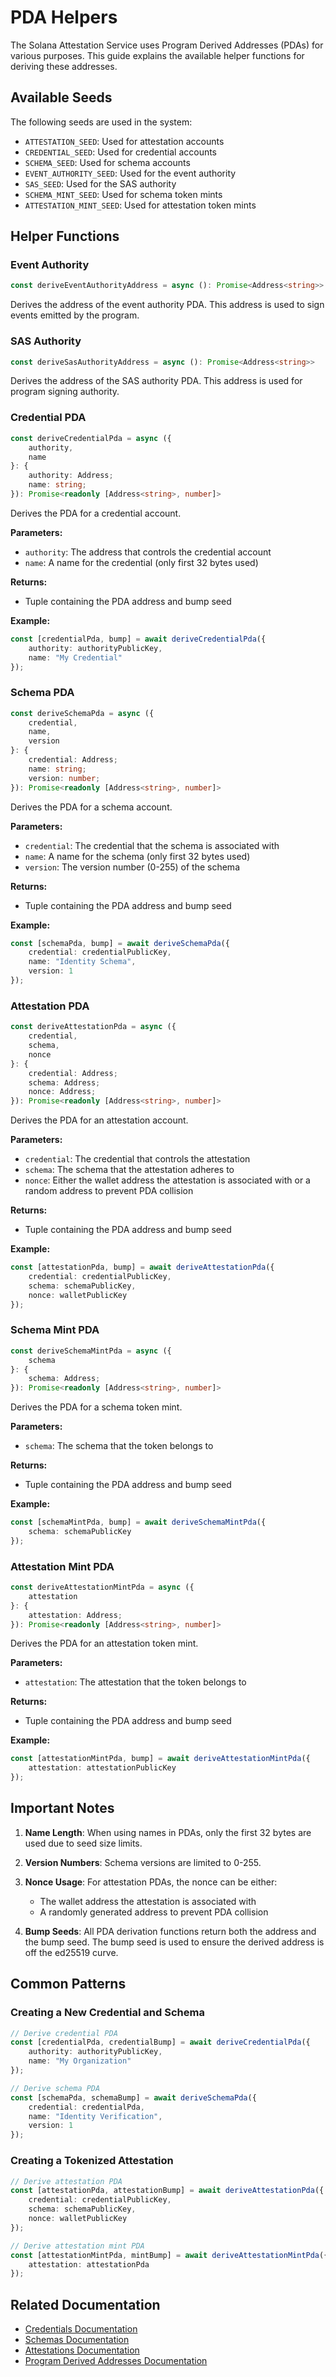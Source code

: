 # PDA Helpers

The Solana Attestation Service uses Program Derived Addresses (PDAs) for various purposes. This guide explains the available helper functions for deriving these addresses.

## Available Seeds

The following seeds are used in the system:
- `ATTESTATION_SEED`: Used for attestation accounts
- `CREDENTIAL_SEED`: Used for credential accounts
- `SCHEMA_SEED`: Used for schema accounts
- `EVENT_AUTHORITY_SEED`: Used for the event authority
- `SAS_SEED`: Used for the SAS authority
- `SCHEMA_MINT_SEED`: Used for schema token mints
- `ATTESTATION_MINT_SEED`: Used for attestation token mints

## Helper Functions

### Event Authority

```typescript
const deriveEventAuthorityAddress = async (): Promise<Address<string>>
```

Derives the address of the event authority PDA. This address is used to sign events emitted by the program.

### SAS Authority

```typescript
const deriveSasAuthorityAddress = async (): Promise<Address<string>>
```

Derives the address of the SAS authority PDA. This address is used for program signing authority.

### Credential PDA

```typescript
const deriveCredentialPda = async ({
    authority,
    name
}: {
    authority: Address;
    name: string;
}): Promise<readonly [Address<string>, number]>
```

Derives the PDA for a credential account.

**Parameters:**
- `authority`: The address that controls the credential account
- `name`: A name for the credential (only first 32 bytes used)

**Returns:**
- Tuple containing the PDA address and bump seed

**Example:**
```typescript
const [credentialPda, bump] = await deriveCredentialPda({
    authority: authorityPublicKey,
    name: "My Credential"
});
```

### Schema PDA

```typescript
const deriveSchemaPda = async ({
    credential,
    name,
    version
}: {
    credential: Address;
    name: string;
    version: number;
}): Promise<readonly [Address<string>, number]>
```

Derives the PDA for a schema account.

**Parameters:**
- `credential`: The credential that the schema is associated with
- `name`: A name for the schema (only first 32 bytes used)
- `version`: The version number (0-255) of the schema

**Returns:**
- Tuple containing the PDA address and bump seed

**Example:**
```typescript
const [schemaPda, bump] = await deriveSchemaPda({
    credential: credentialPublicKey,
    name: "Identity Schema",
    version: 1
});
```

### Attestation PDA

```typescript
const deriveAttestationPda = async ({
    credential,
    schema,
    nonce
}: {
    credential: Address;
    schema: Address;
    nonce: Address;
}): Promise<readonly [Address<string>, number]>
```

Derives the PDA for an attestation account.

**Parameters:**
- `credential`: The credential that controls the attestation
- `schema`: The schema that the attestation adheres to
- `nonce`: Either the wallet address the attestation is associated with or a random address to prevent PDA collision

**Returns:**
- Tuple containing the PDA address and bump seed

**Example:**
```typescript
const [attestationPda, bump] = await deriveAttestationPda({
    credential: credentialPublicKey,
    schema: schemaPublicKey,
    nonce: walletPublicKey
});
```

### Schema Mint PDA

```typescript
const deriveSchemaMintPda = async ({
    schema
}: {
    schema: Address;
}): Promise<readonly [Address<string>, number]>
```

Derives the PDA for a schema token mint.

**Parameters:**
- `schema`: The schema that the token belongs to

**Returns:**
- Tuple containing the PDA address and bump seed

**Example:**
```typescript
const [schemaMintPda, bump] = await deriveSchemaMintPda({
    schema: schemaPublicKey
});
```

### Attestation Mint PDA

```typescript
const deriveAttestationMintPda = async ({
    attestation
}: {
    attestation: Address;
}): Promise<readonly [Address<string>, number]>
```

Derives the PDA for an attestation token mint.

**Parameters:**
- `attestation`: The attestation that the token belongs to

**Returns:**
- Tuple containing the PDA address and bump seed

**Example:**
```typescript
const [attestationMintPda, bump] = await deriveAttestationMintPda({
    attestation: attestationPublicKey
});
```

## Important Notes

1. **Name Length**: When using names in PDAs, only the first 32 bytes are used due to seed size limits.

2. **Version Numbers**: Schema versions are limited to 0-255.

3. **Nonce Usage**: For attestation PDAs, the nonce can be either:
   - The wallet address the attestation is associated with
   - A randomly generated address to prevent PDA collision

4. **Bump Seeds**: All PDA derivation functions return both the address and the bump seed. The bump seed is used to ensure the derived address is off the ed25519 curve.

## Common Patterns

### Creating a New Credential and Schema

```typescript
// Derive credential PDA
const [credentialPda, credentialBump] = await deriveCredentialPda({
    authority: authorityPublicKey,
    name: "My Organization"
});

// Derive schema PDA
const [schemaPda, schemaBump] = await deriveSchemaPda({
    credential: credentialPda,
    name: "Identity Verification",
    version: 1
});
```

### Creating a Tokenized Attestation

```typescript
// Derive attestation PDA
const [attestationPda, attestationBump] = await deriveAttestationPda({
    credential: credentialPublicKey,
    schema: schemaPublicKey,
    nonce: walletPublicKey
});

// Derive attestation mint PDA
const [attestationMintPda, mintBump] = await deriveAttestationMintPda({
    attestation: attestationPda
});
```

## Related Documentation

- [Credentials Documentation](./credentials)
- [Schemas Documentation](./schemas)
- [Attestations Documentation](./attestations)
- [Program Derived Addresses Documentation](https://docs.solana.com/developing/programming-model/calling-between-programs#program-derived-addresses) 